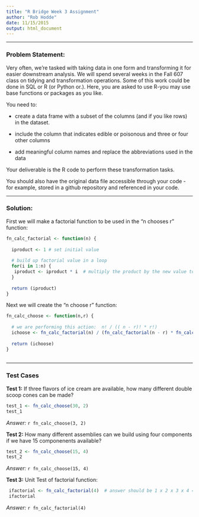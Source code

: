 ```yaml
---
title: "R Bridge Week 3 Assignment"
author: "Rob Hodde"
date: 11/15/2015
output: html_document
---
```



***

### Problem Statement:

Very often, we're tasked with taking data in one form and transforming it for easier downstream analysis.  We will
spend several weeks in the Fall 607 class on tidying and transformation operations. Some of this work could be
done in SQL or R (or Python or.). Here, you are asked to use R-you may use base functions or packages as you like.  


You need to:  

 - create a data frame with a subset of the columns (and if you like rows) in the dataset.
 
 - include the column that indicates edible or poisonous and three or four other columns
 
 - add meaningful column names and replace the abbreviations used in the data 
  
Your deliverable is the R code to perform these transformation tasks.

You should also have the original data file accessible through your code - for example, stored in a github repository and referenced in your code.  



***
  
### Solution:

First we will make a factorial function to be used in the "n chooses r" function:

```r

fn_calc_factorial <- function(n) {
  
  iproduct <- 1 # set initial value
  
  # build up factorial value in a loop
  for(i in 1:n) {
   iproduct <- iproduct * i  # multiply the product by the new value to build up the factorial
  }
  
  return (iproduct)
}

```

  


Next we will create the "n choose r" function:

```r

fn_calc_choose <- function(n,r) {
  
  # we are performing this action:  n! / (( n - r)! * r!)
  ichoose <- fn_calc_factorial(n) / (fn_calc_factorial(n - r) * fn_calc_factorial(r))
  
  return (ichoose)  
}
   
```

***
  
### Test Cases

**Test 1:**  If three flavors of ice cream are available, how many different double scoop cones can be made?

```r

test_1 <- fn_calc_choose(30, 2)
test_1

```

*Answer:* `r fn_calc_choose(3, 2)`


**Test 2:**  How many different assemblies can we build using four components if we have 15 componenents available?

```r

test_2 <- fn_calc_choose(15, 4)
test_2

```

*Answer:* `r fn_calc_choose(15, 4)`


**Test 3:**  Unit Test of factorial function:

```r

 ifactorial <- fn_calc_factorial(4)  # answer should be 1 x 2 x 3 x 4 = 24.
 ifactorial
```

*Answer:* `r fn_calc_factorial(4)`




